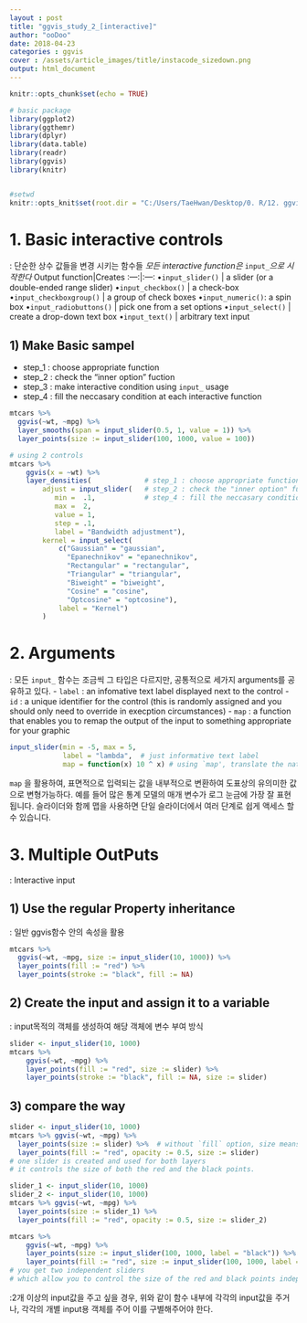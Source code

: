 ```yaml
---
layout : post
title: "ggvis_study_2_[interactive]"
author: "ooDoo"
date: 2018-04-23
categories : ggvis
cover : /assets/article_images/title/instacode_sizedown.png
output: html_document
---
```



```r
knitr::opts_chunk$set(echo = TRUE)

# basic package
library(ggplot2)
library(ggthemr)
library(dplyr)
library(data.table)
library(readr)
library(ggvis)
library(knitr)


#setwd
knitr::opts_knit$set(root.dir = "C:/Users/TaeHwan/Desktop/0. R/12. ggvis")
```

# 1. Basic interactive controls
: 단순한 상수 값들을 변경 시키는 함수들
*모든 interactive function은 *`input_`*으로 시작한다*
Output function|Creates
:---:|:---:
•`input_slider()` | a slider (or a double-ended range slider)
•`input_checkbox()` | a check-box
•`input_checkboxgroup()` | a group of check boxes
•`input_numeric()`: a spin box
•`input_radiobuttons()` | pick one from a set options
•`input_select()` | create a drop-down text box
•`input_text()` | arbitrary text input

## 1) Make Basic sampel
 - step_1 : choose appropriate function 
 - step_2 : check the "inner option" fuction 
 - step_3 : make interactive condition using `input_` usage
 - step_4 : fill the neccasary condition at each interactive function
 
```r
mtcars %>%
  ggvis(~wt, ~mpg) %>%
  layer_smooths(span = input_slider(0.5, 1, value = 1)) %>%
  layer_points(size := input_slider(100, 1000, value = 100))
```

```r
# using 2 controls
mtcars %>% 
    ggvis(x = ~wt) %>%
    layer_densities(             # step_1 : choose appropriate function 
        adjust = input_slider(   # step_2 : check the "inner option" fuction // # step_3 : make interactive condition using `input_` usage
           min =  .1,            # step_4 : fill the neccasary condition at each interactive function
           max =  2,
           value = 1,
           step = .1, 
           label = "Bandwidth adjustment"),     
        kernel = input_select(
            c("Gaussian" = "gaussian",
              "Epanechnikov" = "epanechnikov",
              "Rectangular" = "rectangular",
              "Triangular" = "triangular",
              "Biweight" = "biweight",
              "Cosine" = "cosine",
              "Optcosine" = "optcosine"),
            label = "Kernel")
        )
```



# 2. Arguments 
 : 모든 `input_` 함수는 조금씩 그 타입은 다르지만, 공통적으로 세가지 arguments를 공유하고 있다. 
 - `label` : an infomative text label displayed next to the control 
 - `id` : a unique identifier for the control (this is randomly assigned and you should only need to override in execption circumstances)
 - `map` : a function that enables you to remap the output of the input to something appropriate for your graphic
  
```r
input_slider(min = -5, max = 5,
             label = "lambda",  # just informative text label
             map = function(x) 10 ^ x) # using `map', translate the natural number to 10^x 
```

`map` 을 활용하여, 표면적으로 입력되는 값을 내부적으로 변환하여 도표상의 유의미한 값으로 변형가능하다. 예를 들어 많은 통계 모델의 매개 변수가 로그 눈금에 가장 잘 표현됩니다. 슬라이더와 함께 맵을 사용하면 단일 슬라이더에서 여러 단계로 쉽게 액세스 할 수 있습니다.


# 3. Multiple OutPuts
: Interactive input 

## 1) Use the regular Property inheritance
: 일반 ggvis함수 안의 속성을 활용
```r
mtcars %>%
  ggvis(~wt, ~mpg, size := input_slider(10, 1000)) %>%
  layer_points(fill := "red") %>%
  layer_points(stroke := "black", fill := NA)
```


## 2) Create the input and assign it to a variable
: input목적의 객체를 생성하여 해당 객체에 변수 부여 방식 
```r
slider <- input_slider(10, 1000) 
mtcars %>%
    ggvis(~wt, ~mpg) %>%
    layer_points(fill := "red", size := slider) %>%
    layer_points(stroke := "black", fill := NA, size := slider)
```

## 3) compare the way
```r
slider <- input_slider(10, 1000)
mtcars %>% ggvis(~wt, ~mpg) %>%
  layer_points(size := slider) %>%  # without `fill` option, size means the stroke size
  layer_points(fill := "red", opacity := 0.5, size := slider)
# one slider is created and used for both layers
# it controls the size of both the red and the black points. 
```

```r
slider_1 <- input_slider(10, 1000)
slider_2 <- input_slider(10, 1000)
mtcars %>% ggvis(~wt, ~mpg) %>%
  layer_points(size := slider_1) %>% 
  layer_points(fill := "red", opacity := 0.5, size := slider_2)
```

```r
mtcars %>%
    ggvis(~wt, ~mpg) %>%
    layer_points(size := input_slider(100, 1000, label = "black")) %>%
    layer_points(fill := "red", size := input_slider(100, 1000, label = "red"))
# you get two independent sliders 
# which allow you to control the size of the red and black points independently.
```
:2개 이상의 input값을 주고 싶을 경우, 위와 같이 함수 내부에 각각의 input값을 주거나, 각각의 개별 input용 객체를 주어 이를 구별해주어야 한다.















